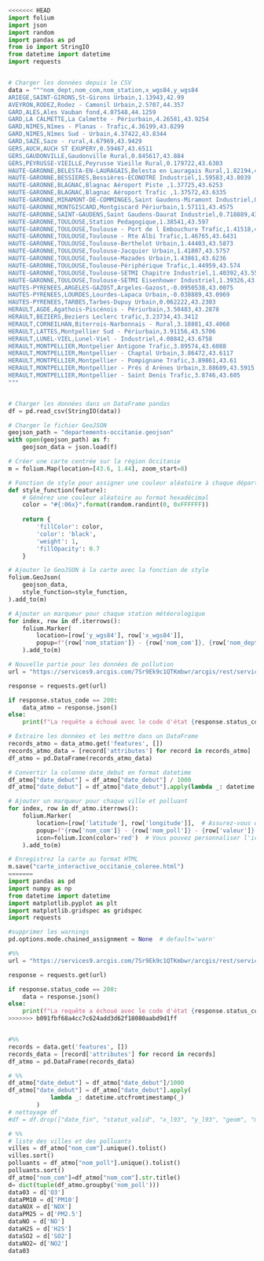 ```python
<<<<<<< HEAD
import folium
import json
import random
import pandas as pd
from io import StringIO
from datetime import datetime
import requests


# Charger les données depuis le CSV
data = """nom_dept,nom_com,nom_station,x_wgs84,y_wgs84
ARIEGE,SAINT-GIRONS,St-Girons Urbain,1.13943,42.99
AVEYRON,RODEZ,Rodez - Camonil Urbain,2.5707,44.357
GARD,ALES,Ales Vauban fond,4.07548,44.1259
GARD,LA CALMETTE,La Calmette - Périurbain,4.26581,43.9254
GARD,NIMES,Nîmes - Planas - Trafic,4.36199,43.8299
GARD,NIMES,Nîmes Sud - Urbain,4.37422,43.8344
GARD,SAZE,Saze - rural,4.67969,43.9429
GERS,AUCH,AUCH ST EXUPERY,0.59467,43.6511
GERS,GAUDONVILLE,Gaudonville Rural,0.845617,43.884
GERS,PEYRUSSE-VIEILLE,Peyrusse Vieille Rural,0.179722,43.6303
HAUTE-GARONNE,BELESTA-EN-LAURAGAIS,Belesta en Lauragais Rural,1.82194,43.4414
HAUTE-GARONNE,BESSIERES,Bessières-ECONOTRE Industriel,1.59583,43.8039
HAUTE-GARONNE,BLAGNAC,Blagnac Aéroport Piste ,1.37725,43.6253
HAUTE-GARONNE,BLAGNAC,Blagnac Aéroport Trafic ,1.37572,43.6335
HAUTE-GARONNE,MIRAMONT-DE-COMMINGES,Saint Gaudens-Miramont Industriel,0.744722,43.0944
HAUTE-GARONNE,MONTGISCARD,Montgiscard Périurbain,1.57111,43.4575
HAUTE-GARONNE,SAINT-GAUDENS,Saint Gaudens-Daurat Industriel,0.718889,43.1064
HAUTE-GARONNE,TOULOUSE,Station Pedagogique,1.38541,43.597
HAUTE-GARONNE,TOULOUSE,Toulouse - Port de l Embouchure Trafic,1.41518,43.6103
HAUTE-GARONNE,TOULOUSE,Toulouse - Rte Albi Trafic,1.46765,43.6431
HAUTE-GARONNE,TOULOUSE,Toulouse-Berthelot Urbain,1.44403,43.5873
HAUTE-GARONNE,TOULOUSE,Toulouse-Jacquier Urbain,1.41807,43.5757
HAUTE-GARONNE,TOULOUSE,Toulouse-Mazades Urbain,1.43861,43.6236
HAUTE-GARONNE,TOULOUSE,Toulouse-Périphérique Trafic,1.44959,43.574
HAUTE-GARONNE,TOULOUSE,Toulouse-SETMI Chapitre Industriel,1.40392,43.5564
HAUTE-GARONNE,TOULOUSE,Toulouse-SETMI Eisenhower Industriel,1.39326,43.5616
HAUTES-PYRENEES,ARGELES-GAZOST,Argeles-Gazost,-0.0950538,43.0075
HAUTES-PYRENEES,LOURDES,Lourdes-Lapaca Urbain,-0.038889,43.0969
HAUTES-PYRENEES,TARBES,Tarbes-Dupuy Urbain,0.062222,43.2303
HERAULT,AGDE,Agathois-Piscénois - Périurbain,3.50483,43.2878
HERAULT,BEZIERS,Beziers Leclerc trafic,3.23734,43.3412
HERAULT,CORNEILHAN,Biterrois-Narbonnais - Rural,3.18881,43.4068
HERAULT,LATTES,Montpellier Sud - Périurbain,3.91156,43.5706
HERAULT,LUNEL-VIEL,Lunel-Viel - Industriel,4.08842,43.6758
HERAULT,MONTPELLIER,Montpelier Antigone Trafic,3.89574,43.6088
HERAULT,MONTPELLIER,Montpellier - Chaptal Urbain,3.86472,43.6117
HERAULT,MONTPELLIER,Montpellier - Pompignane Trafic,3.89861,43.61
HERAULT,MONTPELLIER,Montpellier - Prés d Arènes Urbain,3.88689,43.5915
HERAULT,MONTPELLIER,Montpellier - Saint Denis Trafic,3.8746,43.605
"""


# Charger les données dans un DataFrame pandas
df = pd.read_csv(StringIO(data))

# Charger le fichier GeoJSON
geojson_path = "departements-occitanie.geojson"
with open(geojson_path) as f:
    geojson_data = json.load(f)

# Créer une carte centrée sur la région Occitanie
m = folium.Map(location=[43.6, 1.44], zoom_start=8)

# Fonction de style pour assigner une couleur aléatoire à chaque département
def style_function(feature):
    # Générez une couleur aléatoire au format hexadécimal
    color = "#{:06x}".format(random.randint(0, 0xFFFFFF))
    
    return {
        'fillColor': color,
        'color': 'black',
        'weight': 1,
        'fillOpacity': 0.7
    }

# Ajouter le GeoJSON à la carte avec la fonction de style
folium.GeoJson(
    geojson_data,
    style_function=style_function,
).add_to(m)

# Ajouter un marqueur pour chaque station météorologique
for index, row in df.iterrows():
    folium.Marker(
        location=[row['y_wgs84'], row['x_wgs84']],
        popup=f"{row['nom_station']} - {row['nom_com']}, {row['nom_dept']}"
    ).add_to(m)

# Nouvelle partie pour les données de pollution
url = "https://services9.arcgis.com/7Sr9Ek9c1QTKmbwr/arcgis/rest/services/mesures_occitanie_journaliere_poll_princ/FeatureServer/0/query?where=1%3D1&outFields=nom_com,nom_station,code_station,typologie,nom_poll,valeur,date_debut,influence&outSR=4326&f=json"

response = requests.get(url)

if response.status_code == 200:
    data_atmo = response.json()
else:
    print(f"La requête a échoué avec le code d'état {response.status_code}")

# Extraire les données et les mettre dans un DataFrame
records_atmo = data_atmo.get('features', [])
records_atmo_data = [record['attributes'] for record in records_atmo]
df_atmo = pd.DataFrame(records_atmo_data)

# Convertir la colonne date_debut en format datetime
df_atmo["date_debut"] = df_atmo["date_debut"] / 1000
df_atmo["date_debut"] = df_atmo["date_debut"].apply(lambda _: datetime.utcfromtimestamp(_))

# Ajouter un marqueur pour chaque ville et polluant
for index, row in df_atmo.iterrows():
    folium.Marker(
        location=[row['latitude'], row['longitude']],  # Assurez-vous que vous avez les colonnes latitude et longitude dans df_atmo
        popup=f"{row['nom_com']} - {row['nom_poll']} - {row['valeur']} ({row['date_debut']})",
        icon=folium.Icon(color='red')  # Vous pouvez personnaliser l'icône en fonction du polluant
    ).add_to(m)

# Enregistrez la carte au format HTML
m.save("carte_interactive_occitanie_coloree.html")
=======
import pandas as pd
import numpy as np
from datetime import datetime
import matplotlib.pyplot as plt
import matplotlib.gridspec as gridspec
import requests

#supprimer les warnings
pd.options.mode.chained_assignment = None  # default='warn'

#%%
url = "https://services9.arcgis.com/7Sr9Ek9c1QTKmbwr/arcgis/rest/services/mesures_occitanie_mensuelle_poll_princ/FeatureServer/0/query?where=1%3D1&outFields=nom_com,nom_poll,valeur,date_debut,date_fin&outSR=4326&f=json"

response = requests.get(url)

if response.status_code == 200:
    data = response.json()
else:
    print(f"La requête a échoué avec le code d'état {response.status_code}")
>>>>>>> b091fbf68a4cc7c624add3d62f18080aabd9d1ff


#%%
records = data.get('features', [])
records_data = [record['attributes'] for record in records]
df_atmo = pd.DataFrame(records_data)

# %%
df_atmo["date_debut"] = df_atmo["date_debut"]/1000
df_atmo["date_debut"] = df_atmo["date_debut"].apply(
            lambda _: datetime.utcfromtimestamp(_)
        )
# nettoyage df
#df = df.drop(["date_fin", "statut_valid", "x_l93", "y_l93", "geom", "metrique"], axis=1)

# %%
# liste des villes et des polluants
villes = df_atmo["nom_com"].unique().tolist()
villes.sort()
polluants = df_atmo["nom_poll"].unique().tolist()
polluants.sort()
df_atmo["nom_com"]=df_atmo["nom_com"].str.title()
d= dict(tuple(df_atmo.groupby('nom_poll')))
data03 = d['O3']
dataPM10 = d['PM10']
dataNOX = d['NOX']
dataPM25 = d['PM2.5']
dataNO = d['NO']
dataH2S = d['H2S']
dataSO2 = d['SO2']
dataNO2= d['NO2']
data03
```
